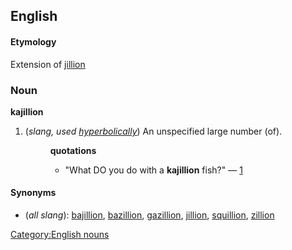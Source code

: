 ==English==
==== Etymology ====
Extension of [[jillion]]

===Noun===
[[Category:English nouns]]
'''kajillion'''

#(''slang, used [[hyperbolically]]'') An unspecified large number (of).
#:'''quotations'''
#:*"What DO you do with a '''kajillion''' fish?" &mdash; [http://groups-beta.google.com/group/alt.games.aquazone/msg/7bdef5ba761589c2]

====Synonyms====
*(''all slang''): [[bajillion]], [[bazillion]], [[gazillion]], [[jillion]], [[squillion]], [[zillion]]